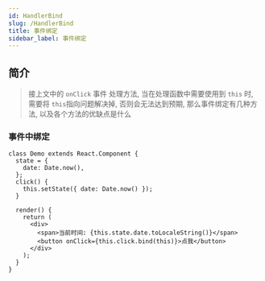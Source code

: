 ```yaml
---
id: HandlerBind
slug: /HandlerBind
title: 事件绑定
sidebar_label: 事件绑定
---
```


## 简介

> 接上文中的 `onClick` 事件 处理方法, 当在处理函数中需要使用到 `this` 时, 需要将 `this`指向问题解决掉, 否则会无法达到预期, 那么事件绑定有几种方法, 以及各个方法的优缺点是什么

### 事件中绑定

```tsx live
class Demo extends React.Component {
  state = {
    date: Date.now(),
  };
  click() {
    this.setState({ date: Date.now() });
  }

  render() {
    return (
      <div>
        <span>当前时间: {this.state.date.toLocaleString()}</span>
        <button onClick={this.click.bind(this)}>点我</button>
      </div>
    );
  }
}
```
